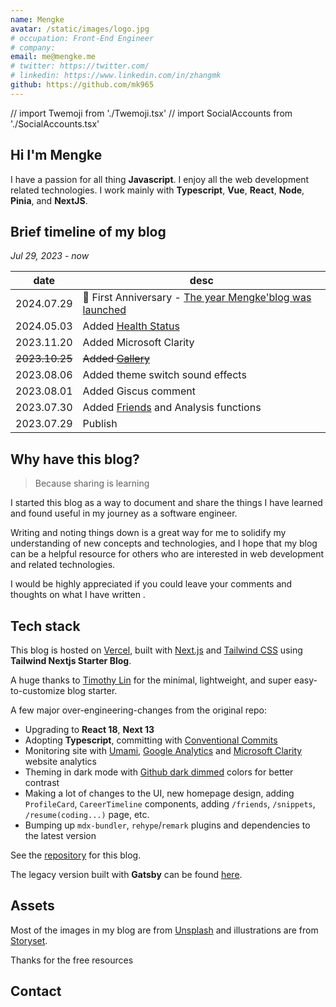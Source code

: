 ```yaml
---
name: Mengke
avatar: /static/images/logo.jpg
# occupation: Front-End Engineer
# company:
email: me@mengke.me
# twitter: https://twitter.com/
# linkedin: https://www.linkedin.com/in/zhangmk
github: https://github.com/mk965
---
```


// import Twemoji from './Twemoji.tsx'
// import SocialAccounts from './SocialAccounts.tsx'

## Hi <Twemoji emoji="waving hand" /> I'm Mengke

I have a passion for all thing **Javascript**.
I enjoy all the web development related technologies.
I work mainly with **Typescript**, **Vue**, **React**, **Node**, **Pinia**, and **NextJS**.

## Brief timeline of my blog

_Jul 29, 2023 - now_

| date           | desc                                                                                   |
| -------------- | -------------------------------------------------------------------------------------- |
| 2024.07.29     | 🎉 First Anniversary - [The year Mengke'blog was launched](/blog/202407/Blog_Timeline) |
| 2024.05.03     | Added [Health Status](/status/health)                                                  |
| 2023.11.20     | Added Microsoft Clarity                                                                |
| ~~2023.10.25~~ | ~~Added [Gallery](/gallery)~~                                                          |
| 2023.08.06     | Added theme switch sound effects                                                       |
| 2023.08.01     | Added Giscus comment                                                                   |
| 2023.07.30     | Added [Friends](/friends) and Analysis functions                                       |
| 2023.07.29     | Publish                                                                                |

## Why have this blog?

> Because sharing is learning

I started this blog as a way to document and share the things I have learned and found useful in my journey as a software engineer.

Writing and noting things down is a great way for me to solidify my understanding of new concepts and technologies,
and I hope that my blog can be a helpful resource for others who are interested in web development and related technologies.

I would be highly appreciated if you could leave your comments and thoughts on what I have written <Twemoji emoji="clinking-beer-mugs" />.

## Tech stack <a name="techStack"></a>

This blog is hosted on [Vercel](https://vercel.com/), built with [Next.js](https://nextjs.org/) and [Tailwind CSS](https://tailwindcss.com/) using **Tailwind Nextjs Starter Blog**.

A huge thanks to [Timothy Lin](https://twitter.com/timlrxx) for the minimal, lightweight, and super easy-to-customize blog starter.

A few major over-engineering-changes from the original repo:

- <Twemoji emoji="atom-symbol" /> Upgrading to **React 18**, **Next 13**
- <Twemoji emoji="party-popper" /> Adopting **Typescript**, committing with [Conventional
  Commits](https://www.conventionalcommits.org/)
- <Twemoji emoji="bar-chart" /> Monitoring site with [Umami](https://umami.is/), [Google
  Analytics](https://analytics.google.com/) and [Microsoft Clarity](https://clarity.microsoft.com/)
  website analytics
- <Twemoji emoji="eyes" /> Theming in dark mode with [Github dark
  dimmed](https://github.blog/changelog/2021-04-14-dark-and-dimmed-themes-are-now-generally-available/)
  colors for better contrast
- <Twemoji emoji="man-technologist" /> Making a lot of changes to the UI, new homepage design,
  adding `ProfileCard`, `CareerTimeline` components, adding `/friends`, `/snippets`,
  `/resume(coding...)` page, etc.
- <Twemoji emoji="inbox-tray" /> Bumping up `mdx-bundler`, `rehype`/`remark` plugins and
  dependencies to the latest version

See the [repository](https://github.com/mk965/mengke.me) for this blog.

The legacy version built with **Gatsby** can be found [here](https://leo-blog-legacy.vercel.app/).

## Assets

Most of the images in my blog are from [Unsplash](https://unsplash.com/) and illustrations are from [Storyset](https://storyset.com/).

Thanks for the free resources <Twemoji emoji="folded-hands" />

## Contact

<SocialAccounts />
